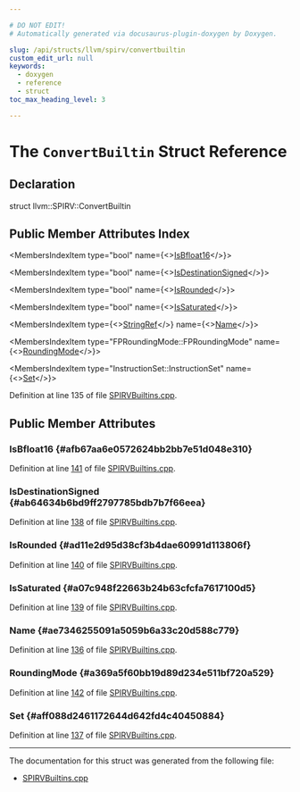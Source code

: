 ```yaml
---

# DO NOT EDIT!
# Automatically generated via docusaurus-plugin-doxygen by Doxygen.

slug: /api/structs/llvm/spirv/convertbuiltin
custom_edit_url: null
keywords:
  - doxygen
  - reference
  - struct
toc_max_heading_level: 3

---
```





# The `ConvertBuiltin` Struct Reference

<DoxygenPage pluginConfig={pluginConfig}>



## Declaration

<CodeBlock>struct llvm::SPIRV::ConvertBuiltin</CodeBlock>

## Public Member Attributes Index

<MembersIndex>

<MembersIndexItem
  type="bool"
  name={<><a href="#afb67aa6e0572624bb2bb7e51d048e310">IsBfloat16</a></>}>
</MembersIndexItem>

<MembersIndexItem
  type="bool"
  name={<><a href="#ab64634b6bd9ff2797785bdb7b7f66eea">IsDestinationSigned</a></>}>
</MembersIndexItem>

<MembersIndexItem
  type="bool"
  name={<><a href="#ad11e2d95d38cf3b4dae60991d113806f">IsRounded</a></>}>
</MembersIndexItem>

<MembersIndexItem
  type="bool"
  name={<><a href="#a07c948f22663b24b63cfcfa7617100d5">IsSaturated</a></>}>
</MembersIndexItem>

<MembersIndexItem
  type={<><a href="/docs/api/classes/llvm/stringref">StringRef</a></>}
  name={<><a href="#ae7346255091a5059b6a33c20d588c779">Name</a></>}>
</MembersIndexItem>

<MembersIndexItem
  type="FPRoundingMode::FPRoundingMode"
  name={<><a href="#a369a5f60bb19d89d234e511bf720a529">RoundingMode</a></>}>
</MembersIndexItem>

<MembersIndexItem
  type="InstructionSet::InstructionSet"
  name={<><a href="#aff088d2461172644d642fd4c40450884">Set</a></>}>
</MembersIndexItem>

</MembersIndex>


Definition at line 135 of file <a href="/docs/api/files/lib/lib/target/lib/target/spirv/spirvbuiltins-cpp">SPIRVBuiltins.cpp</a>.

<SectionDefinition>

## Public Member Attributes

### IsBfloat16 {#afb67aa6e0572624bb2bb7e51d048e310}

<MemberDefinition
  prototype="bool llvm::SPIRV::ConvertBuiltin::IsBfloat16">

Definition at line <a href="/docs/api/files/lib/lib/target/lib/target/spirv/spirvbuiltins-cpp/#l00141">141</a> of file <a href="/docs/api/files/lib/lib/target/lib/target/spirv/spirvbuiltins-cpp">SPIRVBuiltins.cpp</a>.
</MemberDefinition>

### IsDestinationSigned {#ab64634b6bd9ff2797785bdb7b7f66eea}

<MemberDefinition
  prototype="bool llvm::SPIRV::ConvertBuiltin::IsDestinationSigned">

Definition at line <a href="/docs/api/files/lib/lib/target/lib/target/spirv/spirvbuiltins-cpp/#l00138">138</a> of file <a href="/docs/api/files/lib/lib/target/lib/target/spirv/spirvbuiltins-cpp">SPIRVBuiltins.cpp</a>.
</MemberDefinition>

### IsRounded {#ad11e2d95d38cf3b4dae60991d113806f}

<MemberDefinition
  prototype="bool llvm::SPIRV::ConvertBuiltin::IsRounded">

Definition at line <a href="/docs/api/files/lib/lib/target/lib/target/spirv/spirvbuiltins-cpp/#l00140">140</a> of file <a href="/docs/api/files/lib/lib/target/lib/target/spirv/spirvbuiltins-cpp">SPIRVBuiltins.cpp</a>.
</MemberDefinition>

### IsSaturated {#a07c948f22663b24b63cfcfa7617100d5}

<MemberDefinition
  prototype="bool llvm::SPIRV::ConvertBuiltin::IsSaturated">

Definition at line <a href="/docs/api/files/lib/lib/target/lib/target/spirv/spirvbuiltins-cpp/#l00139">139</a> of file <a href="/docs/api/files/lib/lib/target/lib/target/spirv/spirvbuiltins-cpp">SPIRVBuiltins.cpp</a>.
</MemberDefinition>

### Name {#ae7346255091a5059b6a33c20d588c779}

<MemberDefinition
  prototype="StringRef llvm::SPIRV::ConvertBuiltin::Name">

Definition at line <a href="/docs/api/files/lib/lib/target/lib/target/spirv/spirvbuiltins-cpp/#l00136">136</a> of file <a href="/docs/api/files/lib/lib/target/lib/target/spirv/spirvbuiltins-cpp">SPIRVBuiltins.cpp</a>.
</MemberDefinition>

### RoundingMode {#a369a5f60bb19d89d234e511bf720a529}

<MemberDefinition
  prototype="FPRoundingMode::FPRoundingMode llvm::SPIRV::ConvertBuiltin::RoundingMode">

Definition at line <a href="/docs/api/files/lib/lib/target/lib/target/spirv/spirvbuiltins-cpp/#l00142">142</a> of file <a href="/docs/api/files/lib/lib/target/lib/target/spirv/spirvbuiltins-cpp">SPIRVBuiltins.cpp</a>.
</MemberDefinition>

### Set {#aff088d2461172644d642fd4c40450884}

<MemberDefinition
  prototype="InstructionSet::InstructionSet llvm::SPIRV::ConvertBuiltin::Set">

Definition at line <a href="/docs/api/files/lib/lib/target/lib/target/spirv/spirvbuiltins-cpp/#l00137">137</a> of file <a href="/docs/api/files/lib/lib/target/lib/target/spirv/spirvbuiltins-cpp">SPIRVBuiltins.cpp</a>.
</MemberDefinition>

</SectionDefinition>

<hr/>

The documentation for this struct was generated from the following file:

<ul>
<li><a href="/docs/api/files/lib/lib/target/lib/target/spirv/spirvbuiltins-cpp">SPIRVBuiltins.cpp</a></li>
</ul>

</DoxygenPage>
